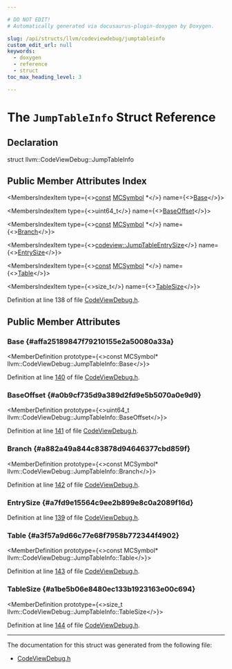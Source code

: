 ```yaml
---

# DO NOT EDIT!
# Automatically generated via docusaurus-plugin-doxygen by Doxygen.

slug: /api/structs/llvm/codeviewdebug/jumptableinfo
custom_edit_url: null
keywords:
  - doxygen
  - reference
  - struct
toc_max_heading_level: 3

---
```





# The `JumpTableInfo` Struct Reference

<DoxygenPage pluginConfig={pluginConfig}>



## Declaration

<CodeBlock>struct llvm::CodeViewDebug::JumpTableInfo</CodeBlock>

## Public Member Attributes Index

<MembersIndex>

<MembersIndexItem
  type={<><a href="/docs/api/files/lib/lib/target/lib/target/aarch64/aarch64promoteconstant-cpp/#a90f8350fecae261c25be85d38b451bff">const</a> <a href="/docs/api/classes/llvm/mcsymbol">MCSymbol</a> &#42;</>}
  name={<><a href="#affa25189847f79210155e2a50080a33a">Base</a></>}>
</MembersIndexItem>

<MembersIndexItem
  type={<>uint64&#95;t</>}
  name={<><a href="#a0b9cf735d9a389d2fd9e5b5070a0e9d9">BaseOffset</a></>}>
</MembersIndexItem>

<MembersIndexItem
  type={<><a href="/docs/api/files/lib/lib/target/lib/target/aarch64/aarch64promoteconstant-cpp/#a90f8350fecae261c25be85d38b451bff">const</a> <a href="/docs/api/classes/llvm/mcsymbol">MCSymbol</a> &#42;</>}
  name={<><a href="#a882a49a844c83878d94646377cbd859f">Branch</a></>}>
</MembersIndexItem>

<MembersIndexItem
  type={<><a href="/docs/api/namespaces/llvm/codeview/#a747205569fe3391e3d051822f17c6df3">codeview::JumpTableEntrySize</a></>}
  name={<><a href="#a7fd9e15564c9ee2b899e8c0a2089f16d">EntrySize</a></>}>
</MembersIndexItem>

<MembersIndexItem
  type={<><a href="/docs/api/files/lib/lib/target/lib/target/aarch64/aarch64promoteconstant-cpp/#a90f8350fecae261c25be85d38b451bff">const</a> <a href="/docs/api/classes/llvm/mcsymbol">MCSymbol</a> &#42;</>}
  name={<><a href="#a3f57a9d66c77e68f7958b772344f4902">Table</a></>}>
</MembersIndexItem>

<MembersIndexItem
  type={<>size&#95;t</>}
  name={<><a href="#a1be5b06e8480ec133b1923163e00c694">TableSize</a></>}>
</MembersIndexItem>

</MembersIndex>


Definition at line 138 of file <a href="/docs/api/files/lib/lib/codegen/lib/codegen/asmprinter/codeviewdebug-h">CodeViewDebug.h</a>.

<SectionDefinition>

## Public Member Attributes

### Base {#affa25189847f79210155e2a50080a33a}

<MemberDefinition
  prototype={<>const MCSymbol&#42; llvm::CodeViewDebug::JumpTableInfo::Base</>}>

Definition at line <a href="/docs/api/files/lib/lib/codegen/lib/codegen/asmprinter/codeviewdebug-h/#l00140">140</a> of file <a href="/docs/api/files/lib/lib/codegen/lib/codegen/asmprinter/codeviewdebug-h">CodeViewDebug.h</a>.
</MemberDefinition>

### BaseOffset {#a0b9cf735d9a389d2fd9e5b5070a0e9d9}

<MemberDefinition
  prototype={<>uint64&#95;t llvm::CodeViewDebug::JumpTableInfo::BaseOffset</>}>

Definition at line <a href="/docs/api/files/lib/lib/codegen/lib/codegen/asmprinter/codeviewdebug-h/#l00141">141</a> of file <a href="/docs/api/files/lib/lib/codegen/lib/codegen/asmprinter/codeviewdebug-h">CodeViewDebug.h</a>.
</MemberDefinition>

### Branch {#a882a49a844c83878d94646377cbd859f}

<MemberDefinition
  prototype={<>const MCSymbol&#42; llvm::CodeViewDebug::JumpTableInfo::Branch</>}>

Definition at line <a href="/docs/api/files/lib/lib/codegen/lib/codegen/asmprinter/codeviewdebug-h/#l00142">142</a> of file <a href="/docs/api/files/lib/lib/codegen/lib/codegen/asmprinter/codeviewdebug-h">CodeViewDebug.h</a>.
</MemberDefinition>

### EntrySize {#a7fd9e15564c9ee2b899e8c0a2089f16d}

<MemberDefinition
  prototype="codeview::JumpTableEntrySize llvm::CodeViewDebug::JumpTableInfo::EntrySize">

Definition at line <a href="/docs/api/files/lib/lib/codegen/lib/codegen/asmprinter/codeviewdebug-h/#l00139">139</a> of file <a href="/docs/api/files/lib/lib/codegen/lib/codegen/asmprinter/codeviewdebug-h">CodeViewDebug.h</a>.
</MemberDefinition>

### Table {#a3f57a9d66c77e68f7958b772344f4902}

<MemberDefinition
  prototype={<>const MCSymbol&#42; llvm::CodeViewDebug::JumpTableInfo::Table</>}>

Definition at line <a href="/docs/api/files/lib/lib/codegen/lib/codegen/asmprinter/codeviewdebug-h/#l00143">143</a> of file <a href="/docs/api/files/lib/lib/codegen/lib/codegen/asmprinter/codeviewdebug-h">CodeViewDebug.h</a>.
</MemberDefinition>

### TableSize {#a1be5b06e8480ec133b1923163e00c694}

<MemberDefinition
  prototype={<>size&#95;t llvm::CodeViewDebug::JumpTableInfo::TableSize</>}>

Definition at line <a href="/docs/api/files/lib/lib/codegen/lib/codegen/asmprinter/codeviewdebug-h/#l00144">144</a> of file <a href="/docs/api/files/lib/lib/codegen/lib/codegen/asmprinter/codeviewdebug-h">CodeViewDebug.h</a>.
</MemberDefinition>

</SectionDefinition>

<hr/>

The documentation for this struct was generated from the following file:

<ul>
<li><a href="/docs/api/files/lib/lib/codegen/lib/codegen/asmprinter/codeviewdebug-h">CodeViewDebug.h</a></li>
</ul>

</DoxygenPage>
